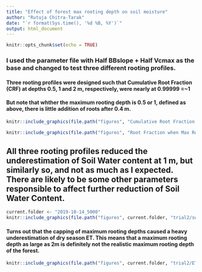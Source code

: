 ```yaml
---
title: "Effect of forest max rooting depth on soil moisture"
author: "Rutuja Chitra-Tarak"
date: "`r format(Sys.time(), '%d %B, %Y')`"
output: html_document
---
```


```r
knitr::opts_chunk$set(echo = TRUE)
```

### I used the parameter file with Half BBslope + Half Vcmax as the base and changed to test three different rooting profiles.

#### Three rooting profiles were designed such that Cumulative Root Fraction (CRF) at depths 0.5, 1 and 2 m, respectively, were nearly at 0.99999 =~1

#### But note that whther the maximum rooting depth is 0.5 or 1, defined as above, there is little addition of roots after 0.4 m.

```r
knitr::include_graphics(file.path("figures", "Cumulative Root Fraction when Max Rooting depth aroun 1 m.jpeg"))
```

```r
knitr::include_graphics(file.path("figures", "Root Fraction when Max Rooting depth aroun 1 m.jpeg"))
```

## All three rooting profiles reduced the underestimation of Soil Water content at 1 m, but similarly so, and not as much as I expected. There are likely to be some other parameters responsible to affect further reduction of Soil Water Content.

```r
current.folder <- "2019-10-14_5000"
knitr::include_graphics(file.path("figures", current.folder, "trial2/swc_Obs_vs_model_daily_horizontal.jpeg"))
```

#### Turns out that the capping of maximum rooting depths caused a heavy underestimation of dry season ET. This means that a maximum rooting depth as large as 2m is definitely not the realistic maximum rooting depth of the forest. 

```r
knitr::include_graphics(file.path("figures", current.folder, "trial2/ET_Obs_vs_model_daily_all_years_sma_21.jpeg"))
```

